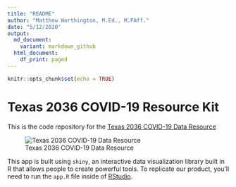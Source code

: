 ```yaml
---
title: "README"
author: "Matthew Worthington, M.Ed., M.PAff."
date: "5/12/2020"
output:
  md_document:
    variant: markdown_github
  html_document:
    df_print: paged
---
```


```r
knitr::opts_chunk$set(echo = TRUE)
```

# Texas 2036 COVID-19 Resource Kit

This is the code repository for the [Texas 2036 COVID-19 Data Resource](https://texas2036.shinyapps.io/covid_tracker/)

![Texas 2036 COVID-19 Data Resource](https://texas-2036.github.io/covid-pages/images/trends_cover.png)

This app is built using `shiny`, an interactive data visualization library built in R that allows people to create powerful tools. To replicate our  product, you'll need to run the `app.R` file inside of [RStudio](https://rstudio.com).

